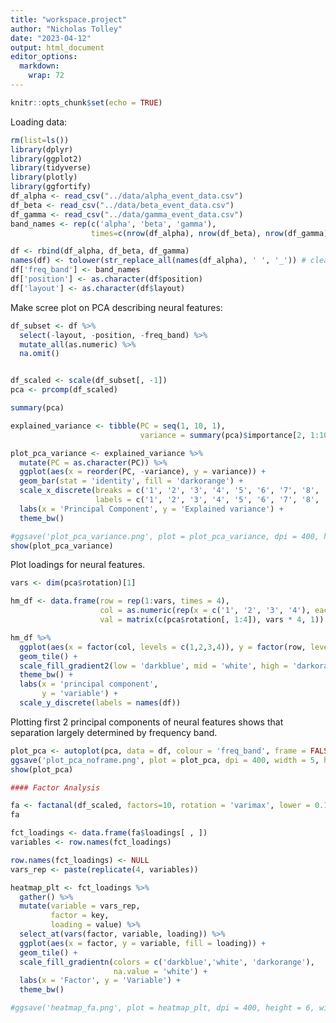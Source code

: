 ```yaml
---
title: "workspace.project"
author: "Nicholas Tolley"
date: "2023-04-12"
output: html_document
editor_options: 
  markdown: 
    wrap: 72
---
```


```r
knitr::opts_chunk$set(echo = TRUE)
```

Loading data:

```r
rm(list=ls())
library(dplyr)
library(ggplot2)
library(tidyverse)
library(plotly)
library(ggfortify)
df_alpha <- read_csv("../data/alpha_event_data.csv")
df_beta <- read_csv("../data/beta_event_data.csv")
df_gamma <- read_csv("../data/gamma_event_data.csv")
band_names <- rep(c('alpha', 'beta', 'gamma'),
                  times=c(nrow(df_alpha), nrow(df_beta), nrow(df_gamma)))

df <- rbind(df_alpha, df_beta, df_gamma)
names(df) <- tolower(str_replace_all(names(df_alpha), ' ', '_')) # clean names
df['freq_band'] <- band_names
df['position'] <- as.character(df$position)
df['layout'] <- as.character(df$layout)

```

Make scree plot on PCA describing neural features:

```r
df_subset <- df %>% 
  select(-layout, -position, -freq_band) %>% 
  mutate_all(as.numeric) %>% 
  na.omit()


df_scaled <- scale(df_subset[, -1]) 
pca <- prcomp(df_scaled)

summary(pca)

explained_variance <- tibble(PC = seq(1, 10, 1), 
                             variance = summary(pca)$importance[2, 1:10])

plot_pca_variance <- explained_variance %>% 
  mutate(PC = as.character(PC)) %>% 
  ggplot(aes(x = reorder(PC, -variance), y = variance)) +
  geom_bar(stat = 'identity', fill = 'darkorange') +
  scale_x_discrete(breaks = c('1', '2', '3', '4', '5', '6', '7', '8', '9', '10'), 
                   labels = c('1', '2', '3', '4', '5', '6', '7', '8', '9', '10')) +
  labs(x = 'Principal Component', y = 'Explained variance') +
  theme_bw() 

#ggsave('plot_pca_variance.png', plot = plot_pca_variance, dpi = 400, height = 6, width = 8)
show(plot_pca_variance)
```

Plot loadings for neural features.

```r
vars <- dim(pca$rotation)[1]

hm_df <- data.frame(row = rep(1:vars, times = 4),
                    col = as.numeric(rep(x = c('1', '2', '3', '4'), each = vars)),
                    val = matrix(c(pca$rotation[, 1:4]), vars * 4, 1))

hm_df %>% 
  ggplot(aes(x = factor(col, levels = c(1,2,3,4)), y = factor(row, levels = unique(row)), fill = val)) +
  geom_tile() +
  scale_fill_gradient2(low = 'darkblue', mid = 'white', high = 'darkorange', midpoint = 0) +
  theme_bw() +
  labs(x = 'principal component',
       y = 'variable') +
  scale_y_discrete(labels = names(df))


```

Plotting first 2 principal components of neural features shows that
separation largely determined by frequency band.

```r
plot_pca <- autoplot(pca, data = df, colour = 'freq_band', frame = FALSE) + theme_bw()
ggsave('plot_pca_noframe.png', plot = plot_pca, dpi = 400, width = 5, height = 4)
show(plot_pca)
```

```r
#### Factor Analysis

fa <- factanal(df_scaled, factors=10, rotation = 'varimax', lower = 0.1)
fa

fct_loadings <- data.frame(fa$loadings[ , ])
variables <- row.names(fct_loadings)

row.names(fct_loadings) <- NULL
vars_rep <- paste(replicate(4, variables))

heatmap_plt <- fct_loadings %>% 
  gather() %>% 
  mutate(variable = vars_rep,
         factor = key,
         loading = value) %>% 
  select_at(vars(factor, variable, loading)) %>% 
  ggplot(aes(x = factor, y = variable, fill = loading)) +
  geom_tile() + 
  scale_fill_gradientn(colors = c('darkblue','white', 'darkorange'),
                       na.value = 'white') +
  labs(x = 'Factor', y = 'Variable') +
  theme_bw()

#ggsave('heatmap_fa.png', plot = heatmap_plt, dpi = 400, height = 6, width = 8)
```
